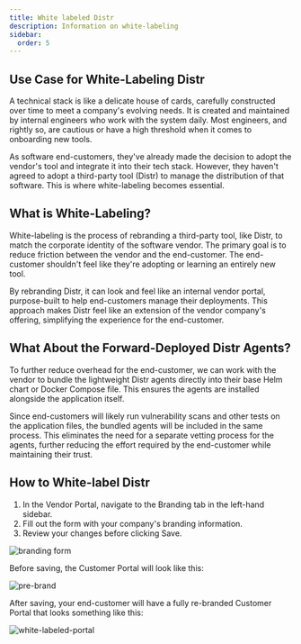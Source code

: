 ```yaml
---
title: White labeled Distr
description: Information on white-labeling
sidebar:
  order: 5
---
```


## Use Case for White-Labeling Distr

A technical stack is like a delicate house of cards, carefully constructed over time to meet a company's evolving needs. It is created and maintained by internal engineers who work with the system daily. Most engineers, and rightly so, are cautious or have a high threshold when it comes to onboarding new tools.

As software end-customers, they've already made the decision to adopt the vendor's tool and integrate it into their tech stack. However, they haven't agreed to adopt a third-party tool (Distr) to manage the distribution of that software. This is where white-labeling becomes essential.

## What is White-Labeling?

White-labeling is the process of rebranding a third-party tool, like Distr, to match the corporate identity of the software vendor. The primary goal is to reduce friction between the vendor and the end-customer. The end-customer shouldn't feel like they're adopting or learning an entirely new tool.

By rebranding Distr, it can look and feel like an internal vendor portal, purpose-built to help end-customers manage their deployments. This approach makes Distr feel like an extension of the vendor company's offering, simplifying the experience for the end-customer.

## What About the Forward-Deployed Distr Agents?

To further reduce overhead for the end-customer, we can work with the vendor to bundle the lightweight Distr agents directly into their base Helm chart or Docker Compose file. This ensures the agents are installed alongside the application itself.

Since end-customers will likely run vulnerability scans and other tests on the application files, the bundled agents will be included in the same process. This eliminates the need for a separate vetting process for the agents, further reducing the effort required by the end-customer while maintaining their trust.

## How to White-label Distr

1. In the Vendor Portal, navigate to the Branding tab in the left-hand sidebar.
2. Fill out the form with your company's branding information.
3. Review your changes before clicking Save.

![branding form](../../../../assets/docs/product/branding/before-branding.png)

Before saving, the Customer Portal will look like this:

![pre-brand](../../../../assets/docs/product/branding/branding-form.png)

After saving, your end-customer will have a fully re-branded Customer Portal that looks something like this:

![white-labeled-portal](../../../../assets/docs/product/branding/branding-after.png)

